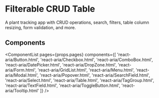 



# Filterable CRUD Table

<PageDescription>A plant tracking app with CRUD operations, search, filters, table column resizing, form validation, and more.</PageDescription>

<App />

<ExampleApp dir="packages/dev/s2-docs/pages/react-aria/examples/plants" defaultSelected="App.tsx" />

## Components

<ComponentList
  pages={props.pages}
  components={[
    'react-aria/Button.html',
    'react-aria/Checkbox.html',
    'react-aria/ComboBox.html',
    'react-aria/DatePicker.html',
    'react-aria/DropZone.html',
    'react-aria/Form.html',
    'react-aria/GridList.html',
    'react-aria/Menu.html',
    'react-aria/Modal.html',
    'react-aria/Popover.html',
    'react-aria/SearchField.html',
    'react-aria/Select.html',
    'react-aria/Table.html',
    'react-aria/TagGroup.html',
    'react-aria/TextField.html',
    'react-aria/ToggleButton.html',
    'react-aria/Tooltip.html'
  ]} />
